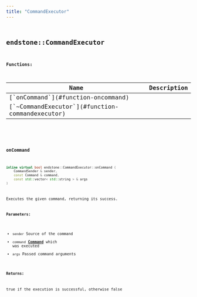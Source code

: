 ```yaml
---
title: "CommandExecutor"
---
```


## <code className="doc-symbol doc-symbol-class"/> endstone::CommandExecutor

















**Functions:**

<table>
<thead>
   <tr>
      <th>Name</th>
      <th>Description</th>
   </tr>
</thead>
<tbody>
<tr key="classendstone_1_1_command_executor_1abf189fa960c2e7f1fbc3f0366afc3d1f">
    <td>[`onCommand`](#function-oncommand)</td>
    <td></td>
</tr>
<tr key="classendstone_1_1_command_executor_1a9dfc0b1fe01086e280de0d8202f6482c">
    <td>[`~CommandExecutor`](#function-commandexecutor)</td>
    <td></td>
</tr>
</tbody>
</table>

### <code className="doc-symbol doc-symbol-function"/> onCommand

```cpp
inline virtual bool endstone::CommandExecutor::onCommand (
    CommandSender & sender,
    const Command & command,
    const std::vector< std::string > & args
) 
```


Executes the given command, returning its success.




**Parameters:**


* `sender` Source of the command 
* `command` [**Command**](classendstone_1_1_command.md) which was executed 
* `args` Passed command arguments 



**Returns:**

true if the execution is successful, otherwise false 





        